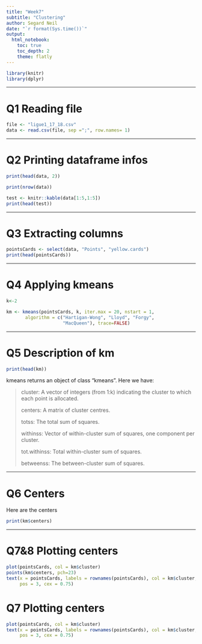 ```yaml
---
title: "Week7"
subtitle: "Clustering"
author: Segard Neil
date: "`r format(Sys.time())`"
output: 
  html_notebook:
    toc: true
    toc_depth: 2
    theme: flatly
---
```

```r
library(knitr)
library(dplyr)
```
***
# Q1 Reading file
```r
file <- "ligue1_17_18.csv"
data <- read.csv(file, sep =";", row.names= 1)
```

***
# Q2 Printing dataframe infos
```r
print(head(data, 2))
```

```r
print(nrow(data))
```

```r
test <- knitr::kable(data[1:5,1:5])
print(head(test))
```


***
# Q3 Extracting columns
```r
pointsCards <- select(data, "Points", "yellow.cards")
print(head(pointsCards))
```

***
# Q4 Applying kmeans
```r
k<-2

km <- kmeans(pointsCards, k, iter.max = 20, nstart = 1,
       algorithm = c("Hartigan-Wong", "Lloyd", "Forgy",
                     "MacQueen"), trace=FALSE)
```

***
# Q5 Description of km
```r
print(head(km))
```
kmeans returns an object of class "kmeans". Here we have:

> cluster: A vector of integers (from 1:k) indicating the cluster to which each point is allocated.
> 
> centers: A matrix of cluster centres.
> 
> totss: The total sum of squares.
> 
> withinss: Vector of within-cluster sum of squares, one component per cluster.
> 
> tot.withinss: Total within-cluster sum of squares.
> 
> betweenss: The between-cluster sum of squares.


***
# Q6 Centers
Here are the centers
```r
print(km$centers)
```
***

# Q7&8 Plotting centers
```r
plot(pointsCards, col = km$cluster)
points(km$centers, pch=23)
text(x = pointsCards, labels = rownames(pointsCards), col = km$cluster,
     pos = 3, cex = 0.75)
```

# Q7 Plotting centers
```r
plot(pointsCards, col = km$cluster)
text(x = pointsCards, labels = rownames(pointsCards), col = km$cluster,
     pos = 3, cex = 0.75)
```





























